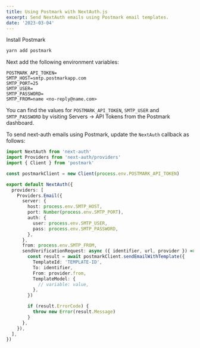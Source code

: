 ```yaml
---
title: Using Postmark with NextAuth.js
excerpt: Send NextAuth emails using Postmark email templates.
date: '2023-03-04'
---
```


Install Postmark

```bash
yarn add postmark
```

Next add the following environment variables:

```
POSTMARK_API_TOKEN=
SMTP_HOST=smtp.postmarkapp.com
SMTP_PORT=25
SMTP_USER=
SMTP_PASSWORD=
SMTP_FROM=name <no-reply@name.com>
```

You can find the values for `POSTMARK_API_TOKEN`, `SMTP_USER` and `SMTP_PASSWORD` by visiting Servers → API Tokens from the Postmark dashboard.

To send next-auth emails using Postmark, update the `NextAuth` callback as follows:

```ts {3,5,19-32} title="pages/api/auth/[...nextauth].ts"
import NextAuth from 'next-auth'
import Providers from 'next-auth/providers'
import { Client } from 'postmark'

const postmarkClient = new Client(process.env.POSTMARK_API_TOKEN)

export default NextAuth({
  providers: [
    Providers.Email({
      server: {
        host: process.env.SMTP_HOST,
        port: Number(process.env.SMTP_PORT),
        auth: {
          user: process.env.SMTP_USER,
          pass: process.env.SMTP_PASSWORD,
        },
      },
      from: process.env.SMTP_FROM,
      sendVerificationRequest: async ({ identifier, url, provider }) => {
        const result = await postmarkClient.sendEmailWithTemplate({
          TemplateId: 'TEMPLATE-ID',
          To: identifier,
          From: provider.from,
          TemplateModel: {
            // variable: value,
          },
        })

        if (result.ErrorCode) {
          throw new Error(result.Message)
        }
      },
    }),
  ],
})
```
